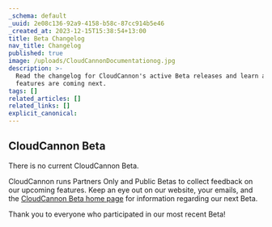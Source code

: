 ```yaml
---
_schema: default
_uuid: 2e08c136-92a9-4158-b58c-87cc914b5e46
_created_at: 2023-12-15T15:38:54+13:00
title: Beta Changelog
nav_title: Changelog
published: true
image: /uploads/CloudCannonDocumentationog.jpg
description: >-
  Read the changelog for CloudCannon's active Beta releases and learn about what
  features are coming next.
tags: []
related_articles: []
related_links: []
explicit_canonical:
---
```

## CloudCannon Beta

There is no current CloudCannon Beta.

CloudCannon runs Partners Only and Public Betas to collect feedback on our upcoming features. Keep an eye out on our website, your emails, and the [CloudCannon Beta home page](/documentation/articles/beta) for information regarding our next Beta.

Thank you to everyone who participated in our most recent Beta!

